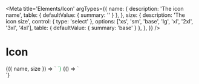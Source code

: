 
<Meta
  title='Elements/Icon'
  argTypes={{
    name: {
      description: 'The icon name',
      table: { defaultValue: { summary: '' } },
    },
    size: {
      description: 'The icon size',
      control: { type: 'select' },
      options: ['xs', 'sm', 'base', 'lg', 'xl', '2xl', '3xl', '4xl'],
      table: { defaultValue: { summary: 'base' } },
    },
  }}
/>

# Icon

<Canvas>
  <Story
    name='Icon'
    args={{
      name: 'broadcast',
      size: '4xl',
    }}
  >
    {({ name, size }) => `
      <v-icon
        name='${name}'
        size='${size}'
        style='color: #16a34a'
      />
    `}
  </Story>
</Canvas>

<Canvas>
  <Story name='All'>
    {() => `
<div class="flex flex-wrap gap-4">
  <v-icon name='account-multiple'></v-icon>
  <v-icon name='alert-circle'></v-icon>
  <v-icon name='alert-circle-outline'></v-icon>
  <v-icon name='alert-outline'></v-icon>
  <v-icon name='arrow-collapse-left'></v-icon>
  <v-icon name='arrow-collapse-right'></v-icon>
  <v-icon name='arrow-expand-all'></v-icon>
  <v-icon name='arrow-expand-left'></v-icon>
  <v-icon name='arrow-expand-right'></v-icon>
  <v-icon name='arrow-top-right-bottom-left'></v-icon>
  <v-icon name='arrow-up'></v-icon>
  <v-icon name='broadcast'></v-icon>
  <v-icon name='broadcast-off'></v-icon>
  <v-icon name='camera-flip-outline'></v-icon>
  <v-icon name='camera-outline'></v-icon>
  <v-icon name='cancel'></v-icon>
  <v-icon name='check'></v-icon>
  <v-icon name='check-circle'></v-icon>
  <v-icon name='chevron-down'></v-icon>
  <v-icon name='close'></v-icon>
  <v-icon name='cog'></v-icon>
  <v-icon name='content-copy'></v-icon>
  <v-icon name='content-duplicate'></v-icon>
  <v-icon name='content-save-outline'></v-icon>
  <v-icon name='credit-card-outline'></v-icon>
  <v-icon name='dots-horizontal'></v-icon>
  <v-icon name='download'></v-icon>
  <v-icon name='file-download-outline'></v-icon>
  <v-icon name='filter-outline'></v-icon>
  <v-icon name='github'></v-icon>
  <v-icon name='help-circle-outline'></v-icon>
  <v-icon name='image-filter-center-focus'></v-icon>
  <v-icon name='information-outline'></v-icon>
  <v-icon name='instagram'></v-icon>
  <v-icon name='linkedin'></v-icon>
  <v-icon name='logout'></v-icon>
  <v-icon name='menu'></v-icon>
  <v-icon name='minus'></v-icon>
  <v-icon name='open-in-new'></v-icon>
  <v-icon name='pause-circle-outline'></v-icon>
  <v-icon name='pencil-outline'></v-icon>
  <v-icon name='play-circle-outline'></v-icon>
  <v-icon name='plus'></v-icon>
  <v-icon name='refresh'></v-icon>
  <v-icon name='send'></v-icon>
  <v-icon name='stop-circle-outline'></v-icon>
  <v-icon name='trash-can-outline'></v-icon>
  <v-icon name='twitter'></v-icon>
  <v-icon name='undo'></v-icon>
  <v-icon name='video-outline'></v-icon>
  <v-icon name='account-group-outline'></v-icon>
  <v-icon name='domain'></v-icon>
  <v-icon name='robot-outline'></v-icon>
</div>
    `}
  </Story>
</Canvas>
